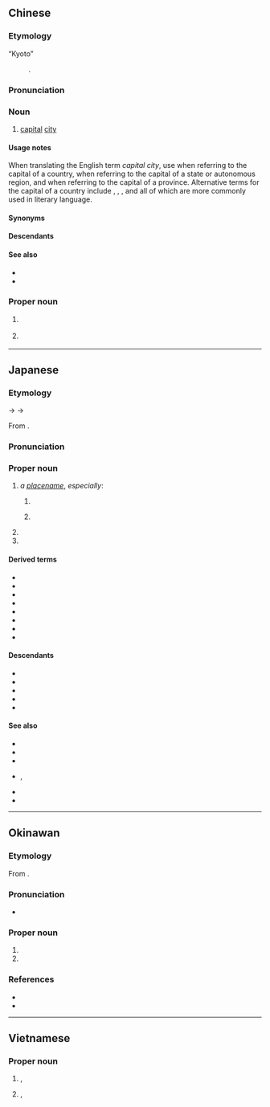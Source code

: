 ==Chinese==
{{zh-forms}}

===Etymology===
; “Kyoto”
: {{obor|zh|ja|京都|tr=Kyōto}}.

===Pronunciation===
{{zh-pron
|m=jīngdū
|c=ging1 dou1
|mn=kiaⁿ-to͘
|mc=y
|cat=n
}}

===Noun===
{{zh-noun}}

# {{lb|zh|literary}} [[capital]] [[city]] {{gl|of a country}}

====Usage notes====
When translating the English term ''capital city'', use {{zh-l|首都}} when referring to the capital of a country, {{zh-l|首府}} when referring to the capital of a state or autonomous region, and {{zh-l|省會}} when referring to the capital of a province. Alternative terms for the capital of a country include {{zh-l|國都}}, {{zh-l|京城}}, {{zh-l|京都}}, {{zh-l|京邑}} and {{zh-l|都城}} all of which are more commonly used in literary language.

====Synonyms====
{{zh-syn-saurus|首都}}

====Descendants====
{{CJKV||^きょうと}}

====See also====
* {{zh-l|省會}}
* {{zh-l|首府}}

===Proper noun===
{{head|zh|proper noun}}

# {{zh-div|市}} {{place|zh|t=Kyoto|city|prefecture/Kyoto|c/Japan}}
# {{zh-div|府}} {{place|zh|t=Kyoto|prefecture|c/Japan}}

----

==Japanese==
{{ja-kanjitab|きょう|と|yomi=goon,kanon}}

===Etymology===
{{IPAchar|/kjauto/}} → {{IPAchar|/kjɔːto/}} → {{IPAchar|/kjoːto/}}

From {{bor|ja|ltc|sort=きようと|-}} {{ltc-l|京都|lit=[[capital city]]}}.

===Pronunciation===
{{ja-pron|y=o|きょうと|acc=1|a=Ja-Kyoto.ogg}}

===Proper noun===
{{ja-pos|きょうと|proper|hhira=きやうと}}

# ''a [[placename]]'', ''especially'':
## {{short for|ja|京都府|tr=Kyōto-fu|dot=:|sort=きようと}} {{place|ja|prefecture|c/Japan|t1=Kyoto|t2={{w|Kyoto Prefecture}}|sort=きようと}}
## {{short for|ja|京都市|tr=Kyōto-shi|dot=:|sort=きようと}} {{place|ja|capital city|pref/Kyoto|c/Japan|t1=Kyoto}}
##: {{syn|ja|京|tr1=Kyō|京の都|tr2=Kyō no miyako}}
# {{surname|ja|A=a|nodot=1|sort=きようと}}
# {{given name|ja|female|A=a|sort=きようと}}

====Derived terms====
{{der-top3}}
* {{ja-r|京都五山|^きょうと ^ござん}}
* {{ja-r|京都御所|^きょうと ^ごしょ}}
* {{ja-r|京都所司%代|^きょうと ^しょし%だい}}
* {{ja-r|京都代官|^きょうと ^だいかん}}
* {{ja-r|京都弁|^きょうと-べん}}
* {{ja-r|京都盆地|^きょうと ^ぼんち}}
* {{ja-r|京都守護|^きょうと ^しゅご}}
* {{ja-r|小%京都|しょう%-^きょうと}}
{{der-bottom}}

====Descendants====
* {{desc|en|Kyoto|bor=1}}
* {{desc|ko|^교토|bor=1}}
* {{desc|pt|Kyoto|bor=1}}
* {{desc|ru|Кио́то|g=m|bor=1}}
* {{desc|vi|Kinh Đô|bor=1}}

====See also====
{{top3}}
* {{ja-r|上方|^かみがた}}
* {{ja-r|京師|^けいし}}
* {{ja-r|京阪|^けいはん|[[Kyoto]] and [[Osaka]]}}
* {{ja-r|京|みやこ|rom=-}}, {{ja-r|都|みやこ}}
* {{ja-r|平安%京|^へいあん%-きょう}}
* {{ja-r|洛陽|^らくよう}}
{{bottom}}

----

==Okinawan==

===Etymology===
From {{bor|ryu|ja|京都|tr=Kyōto|sort=ちょおとぅ}}.

===Pronunciation===
* {{IPA|ryu|/t͡ɕoːtu/|sort=ちょおとぅ}}

===Proper noun===
{{ryu-pos|proper|ちょーとぅ|sort=ちょおとぅ}}

# {{place|ryu|prefecture|c/Japan|t1=Kyoto|sort=ちょおとぅ}}
# {{place|ryu|capital city|pref/Kyoto|c/Japan|t1=Kyoto|sort=ちょおとぅ}}

===References===
* {{R:Shuri-Naha Dialect Dictionary|チョートゥ|21432}}
* {{R:Okinawago Jiten}}

----

==Vietnamese==
{{vi-hantutab}}

===Proper noun===
{{vi-proper noun|sc=Hani}}

# {{han tu form of|Kinh Đô|[[Kyoto]]}}, {{place|vi|a=a|prefecture|c/Japan}}
# {{han tu form of|Kinh Đô|[[Kyoto]]}}, {{place|vi|a=the|capital city|pref/Kyoto|c/Japan}}